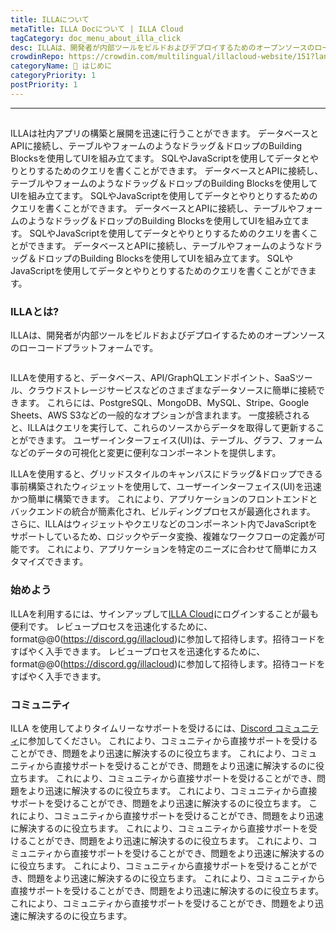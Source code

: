 ```yaml
---
title: ILLAについて
metaTitle: ILLA Docについて | ILLA Cloud
tagCategory: doc_menu_about_illa_click
desc: ILLAは、開発者が内部ツールをビルドおよびデプロイするためのオープンソースのローコードプラットフォームです。
crowdinRepo: https://crowdin.com/multilingual/illacloud-website/151?languages=ja&filter=basic&value=0
categoryName: 👋 はじめに
categoryPriority: 1
postPriority: 1
---
```


* * *

## <h2 hidden>ILLAについて</h2>

ILLAは社内アプリの構築と展開を迅速に行うことができます。 データベースとAPIに接続し、テーブルやフォームのようなドラッグ＆ドロップのBuilding Blocksを使用してUIを組み立てます。 SQLやJavaScriptを使用してデータとやりとりするためのクエリを書くことができます。 データベースとAPIに接続し、テーブルやフォームのようなドラッグ＆ドロップのBuilding Blocksを使用してUIを組み立てます。 SQLやJavaScriptを使用してデータとやりとりするためのクエリを書くことができます。 データベースとAPIに接続し、テーブルやフォームのようなドラッグ＆ドロップのBuilding Blocksを使用してUIを組み立てます。 SQLやJavaScriptを使用してデータとやりとりするためのクエリを書くことができます。 データベースとAPIに接続し、テーブルやフォームのようなドラッグ＆ドロップのBuilding Blocksを使用してUIを組み立てます。 SQLやJavaScriptを使用してデータとやりとりするためのクエリを書くことができます。

### ILLAとは?

ILLAは、開発者が内部ツールをビルドおよびデプロイするためのオープンソースのローコードプラットフォームです。

<img
  src='https://cdn.illacloud.com/official-website/img/docs/introduction/about-illa-cloud.png'
  alt=""
/>

ILLAを使用すると、データベース、API/GraphQLエンドポイント、SaaSツール、クラウドストレージサービスなどのさまざまなデータソースに簡単に接続できます。 これらには、PostgreSQL、MongoDB、MySQL、Stripe、Google Sheets、AWS S3などの一般的なオプションが含まれます。 一度接続されると、ILLAはクエリを実行して、これらのソースからデータを取得して更新することができます。 ユーザーインターフェイス(UI)は、テーブル、グラフ、フォームなどのデータの可視化と変更に便利なコンポーネントを提供します。

ILLAを使用すると、グリッドスタイルのキャンバスにドラッグ&ドロップできる事前構築されたウィジェットを使用して、ユーザーインターフェイス(UI)を迅速かつ簡単に構築できます。 これにより、アプリケーションのフロントエンドとバックエンドの統合が簡素化され、ビルディングプロセスが最適化されます。 さらに、ILLAはウィジェットやクエリなどのコンポーネント内でJavaScriptをサポートしているため、ロジックやデータ変換、複雑なワークフローの定義が可能です。 これにより、アプリケーションを特定のニーズに合わせて簡単にカスタマイズできます。

### 始めよう

ILLAを利用するには、サインアップして[ILLA Cloud](https://cloud.illacloud.com/)にログインすることが最も便利です。 
レビュープロセスを迅速化するために、format@@0(https://discord.gg/illacloud)に参加して招待します。招待コードをすばやく入手できます。 
レビュープロセスを迅速化するために、format@@0(https://discord.gg/illacloud)に参加して招待します。招待コードをすばやく入手できます。

### コミュニティ

ILLA を使用してよりタイムリーなサポートを受けるには、[Discord コミュニティ](https://discord.gg/illacloud)に参加してください。 これにより、コミュニティから直接サポートを受けることができ、問題をより迅速に解決するのに役立ちます。 これにより、コミュニティから直接サポートを受けることができ、問題をより迅速に解決するのに役立ちます。 これにより、コミュニティから直接サポートを受けることができ、問題をより迅速に解決するのに役立ちます。 これにより、コミュニティから直接サポートを受けることができ、問題をより迅速に解決するのに役立ちます。 これにより、コミュニティから直接サポートを受けることができ、問題をより迅速に解決するのに役立ちます。 これにより、コミュニティから直接サポートを受けることができ、問題をより迅速に解決するのに役立ちます。 これにより、コミュニティから直接サポートを受けることができ、問題をより迅速に解決するのに役立ちます。 これにより、コミュニティから直接サポートを受けることができ、問題をより迅速に解決するのに役立ちます。 これにより、コミュニティから直接サポートを受けることができ、問題をより迅速に解決するのに役立ちます。 これにより、コミュニティから直接サポートを受けることができ、問題をより迅速に解決するのに役立ちます。 

